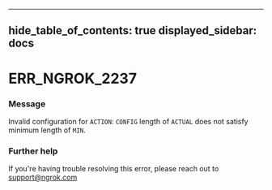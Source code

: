 

---
hide_table_of_contents: true
displayed_sidebar: docs
---


# ERR_NGROK_2237

### Message
Invalid configuration for `ACTION`: `CONFIG` length of `ACTUAL` does not satisfy minimum length of `MIN`.

<ErrorDetails />



### Further help
If you're having trouble resolving this error, please reach out to [support@ngrok.com](mailto:support@ngrok.com?subject=Help%20with%20ERR_NGROK_2237)

